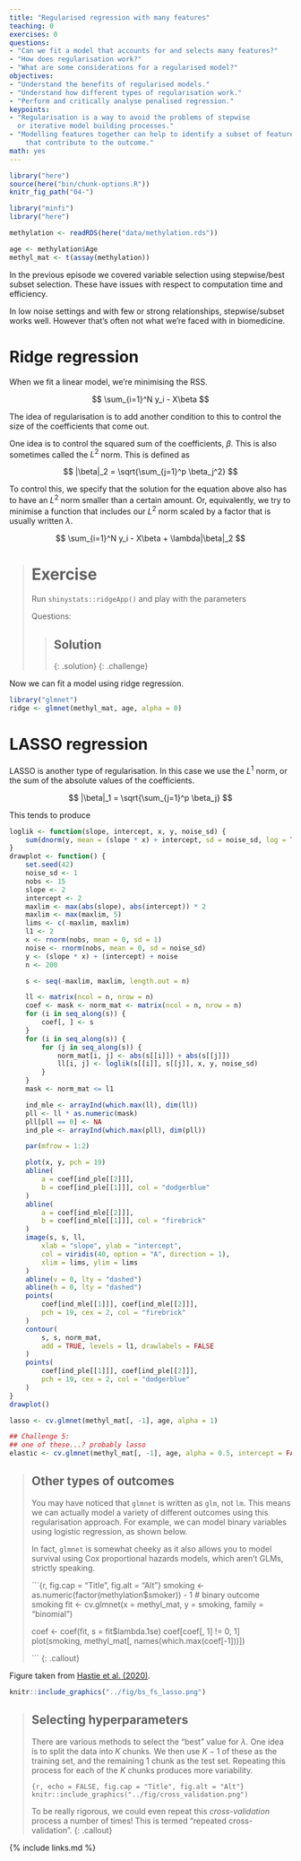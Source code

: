 ```yaml
---
title: "Regularised regression with many features"
teaching: 0
exercises: 0
questions:
- "Can we fit a model that accounts for and selects many features?"
- "How does regularisation work?"
- "What are some considerations for a regularised model?"
objectives:
- "Understand the benefits of regularised models."
- "Understand how different types of regularisation work."
- "Perform and critically analyse penalised regression."
keypoints:
- "Regularisation is a way to avoid the problems of stepwise
  or iterative model building processes."
- "Modelling features together can help to identify a subset of features
    that contribute to the outcome."
math: yes
---
```



```r
library("here")
source(here("bin/chunk-options.R"))
knitr_fig_path("04-")
```

```r
library("minfi")
library("here")

methylation <- readRDS(here("data/methylation.rds"))

age <- methylation$Age
methyl_mat <- t(assay(methylation))
```

In the previous episode we covered variable selection using stepwise/best subset
selection.
These have issues with respect to computation time and efficiency.

In low noise settings and with few or strong relationships, stepwise/subset
works well. However that's often not what we're faced with in biomedicine.


# Ridge regression

When we fit a linear model, we're minimising the RSS.

$$
    \sum_{i=1}^N y_i - X\beta
$$

The idea of regularisation is to add another condition to this to control
the size of the coefficients that come out.

One idea is to control the squared sum of the coefficients, $\beta$.
This is also sometimes called the $L^2$ norm. This is defined as

$$
    |\beta|_2 = \sqrt{\sum_{j=1}^p \beta_j^2}
$$

To control this, we specify that the solution for the equation above
also has to have an $L^2$ norm smaller than a certain amount. Or, equivalently,
we try to minimise a function that includes our $L^2$ norm scaled by a 
factor that is usually written $\lambda$.

$$
    \sum_{i=1}^N y_i - X\beta + \lambda|\beta|_2
$$

> # Exercise
> 
> Run `shinystats::ridgeApp()` and play with the parameters
> 
> Questions:
> 
> > ## Solution
> > 
> {: .solution}
{: .challenge}

Now we can fit a model using ridge regression.

```r
library("glmnet")
ridge <- glmnet(methyl_mat, age, alpha = 0)
```

# LASSO regression

LASSO is another type of regularisation. In this case we use the $L^1$ norm,
or the sum of the absolute values of the coefficients.

$$
    |\beta|_1 = \sqrt{\sum_{j=1}^p \beta_j}
$$

This tends to produce

```r
loglik <- function(slope, intercept, x, y, noise_sd) {
    sum(dnorm(y, mean = (slope * x) + intercept, sd = noise_sd, log = TRUE))
}
drawplot <- function() {
    set.seed(42)
    noise_sd <- 1
    nobs <- 15
    slope <- 2
    intercept <- 2
    maxlim <- max(abs(slope), abs(intercept)) * 2
    maxlim <- max(maxlim, 5)
    lims <- c(-maxlim, maxlim)
    l1 <- 2
    x <- rnorm(nobs, mean = 0, sd = 1)
    noise <- rnorm(nobs, mean = 0, sd = noise_sd)
    y <- (slope * x) + (intercept) + noise
    n <- 200

    s <- seq(-maxlim, maxlim, length.out = n)

    ll <- matrix(ncol = n, nrow = n)
    coef <- mask <- norm_mat <- matrix(ncol = n, nrow = n)
    for (i in seq_along(s)) {
        coef[, ] <- s
    }
    for (i in seq_along(s)) {
        for (j in seq_along(s)) {
            norm_mat[i, j] <- abs(s[[i]]) + abs(s[[j]])
            ll[i, j] <- loglik(s[[i]], s[[j]], x, y, noise_sd)
        }
    }
    mask <- norm_mat <= l1

    ind_mle <- arrayInd(which.max(ll), dim(ll))
    pll <- ll * as.numeric(mask)
    pll[pll == 0] <- NA
    ind_ple <- arrayInd(which.max(pll), dim(pll))

    par(mfrow = 1:2)

    plot(x, y, pch = 19)
    abline(
        a = coef[ind_ple[[2]]],
        b = coef[ind_ple[[1]]], col = "dodgerblue"
    )
    abline(
        a = coef[ind_mle[[2]]],
        b = coef[ind_mle[[1]]], col = "firebrick"
    )
    image(s, s, ll,
        xlab = "slope", ylab = "intercept",
        col = viridis(40, option = "A", direction = 1),
        xlim = lims, ylim = lims
    )
    abline(v = 0, lty = "dashed")
    abline(h = 0, lty = "dashed")
    points(
        coef[ind_mle[[1]]], coef[ind_mle[[2]]],
        pch = 19, cex = 2, col = "firebrick"
    )
    contour(
        s, s, norm_mat,
        add = TRUE, levels = l1, drawlabels = FALSE
    )
    points(
        coef[ind_ple[[1]]], coef[ind_ple[[2]]],
        pch = 19, cex = 2, col = "dodgerblue"
    )
}
drawplot()
```


```r
lasso <- cv.glmnet(methyl_mat[, -1], age, alpha = 1)
```

```r
## Challenge 5:
## one of these...? probably lasso
elastic <- cv.glmnet(methyl_mat[, -1], age, alpha = 0.5, intercept = FALSE)
```


> ## Other types of outcomes
> 
> You may have noticed that `glmnet` is written as `glm`, not `lm`.
> This means we can actually model a variety of different outcomes
> using this regularisation approach. For example, we can model binary
> variables using logistic regression, as shown below.
> 
> In fact, `glmnet` is somewhat cheeky as it also allows you to model
> survival using Cox proportional hazards models, which aren't GLMs, strictly
> speaking.
> 
> ```{r, fig.cap = "Title", fig.alt = "Alt"}
> smoking <- as.numeric(factor(methylation$smoker)) - 1
> # binary outcome
> smoking
> fit <- cv.glmnet(x = methyl_mat, y = smoking, family = "binomial")
> 
> coef <- coef(fit, s = fit$lambda.1se)
> coef[coef[, 1] != 0, 1]
> plot(smoking, methyl_mat[, names(which.max(coef[-1]))])
> 
> ```
{: .callout}


Figure taken from [Hastie et al. (2020)](https://doi.org/10.1214/19-STS733).

```r
knitr::include_graphics("../fig/bs_fs_lasso.png")
```


> ## Selecting hyperparameters
> 
> There are various methods to select the "best"
> value for $\lambda$. One idea is to split
> the data into $K$ chunks. We then use $K-1$ of
> these as the training set, and the remaining $1$ chunk
> as the test set. Repeating this process for each of the
> $K$ chunks produces more variability.
> 
> ```{r, echo = FALSE, fig.cap = "Title", fig.alt = "Alt"}
> knitr::include_graphics("../fig/cross_validation.png")
> ```
>
> To be really rigorous, we could even repeat this *cross-validation*
> process a number of times! This is termed "repeated cross-validation".
{: .callout}


{% include links.md %}
